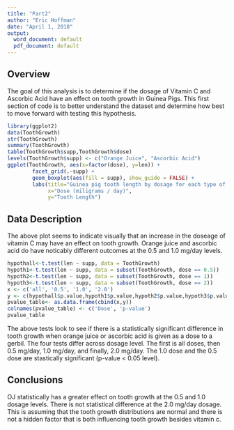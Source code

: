```yaml
---
title: "Part2"
author: "Eric Hoffman"
date: "April 1, 2018"
output:
  word_document: default
  pdf_document: default
---
```

## Overview

The goal of this analysis is to determine if the dosage of Vitamin C and Ascorbic Acid have an effect on tooth growth in Guinea Pigs. This first section of code is to better understand the dataset and determine how best to move forward with testing this hypothesis.

```r
library(ggplot2)
data(ToothGrowth)
str(ToothGrowth)
summary(ToothGrowth)
table(ToothGrowth$supp,ToothGrowth$dose)
levels(ToothGrowth$supp) <- c("Orange Juice", "Ascorbic Acid")
ggplot(ToothGrowth, aes(x=factor(dose), y=len)) + 
        facet_grid(.~supp) +
        geom_boxplot(aes(fill = supp), show_guide = FALSE) +
        labs(title="Guinea pig tooth length by dosage for each type of supplement", 
             x="Dose (miligrams / day)",
             y="Tooth Length")
```

## Data Description

The above plot seems to indicate visually that an increase in the doseage of vitamin C may have an effect on tooth growth. Orange juice and ascorbic acid do have noticably different outcomes at the 0.5 and 1.0 mg/day levels.

```r
hypothall<-t.test(len ~ supp, data = ToothGrowth)
hypoth1<-t.test(len ~ supp, data = subset(ToothGrowth, dose == 0.5))
hypoth2<-t.test(len ~ supp, data = subset(ToothGrowth, dose == 1))
hypoth3<-t.test(len ~ supp, data = subset(ToothGrowth, dose == 2))
x <- c('all', '0.5', '1.0', '2.0')
y <- c(hypothall$p.value,hypoth1$p.value,hypoth2$p.value,hypoth3$p.value)
pvalue_table<- as.data.frame(cbind(x,y))
colnames(pvalue_table) <- c('Dose', 'p-value')
pvalue_table
```

The above tests look to see if there is a statistically significant difference in tooth growth when orange juice or ascorbic acid is given as a dose to a gerbil. The four tests differ across dosage level. The first is all doses, then 0.5 mg/day, 1.0 mg/day, and finally, 2.0 mg/day. The 1.0 dose and the 0.5 dose are stastically significant (p-value < 0.05 level).

## Conclusions

OJ statistically has a greater effect on tooth growth at the 0.5 and 1.0 dosage levels. There is not statistical difference at the 2.0 mg/day dosage. This is assuming that the tooth growth distributions are normal and there is not a hidden factor that is both influencing tooth growth besides vitamin c. 
